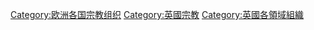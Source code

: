[[Category:欧洲各国宗教组织|Category:欧洲各国宗教组织]]
[[Category:英國宗教|Category:英國宗教]]
[[Category:英國各領域組織|Category:英國各領域組織]]